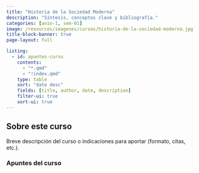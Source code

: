 ```yaml
---
title: "Historia de la Sociedad Moderna"
description: "Síntesis, conceptos clave y bibliografía."
categories: [anio-1, sem-01]
image: /resources/imagenes/cursos/historia-de-la-sociedad-moderna.jpg
title-block-banner: true
page-layout: full

listing:
  - id: apuntes-curso
    contents:
      - "*.qmd"
      - "!index.qmd"
    type: table
    sort: "date desc"
    fields: [title, author, date, description]
    filter-ui: true
    sort-ui: true
---
```


## Sobre este curso
Breve descripción del curso o indicaciones para aportar (formato, citas, etc.).

### Apuntes del curso
::: {#apuntes-curso}
:::
